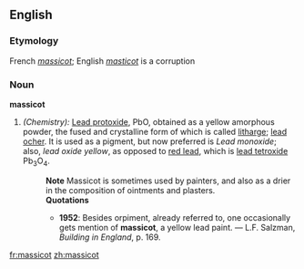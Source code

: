 ==English==

===Etymology===
French ''[[massicot]]''; English ''[[masticot]]'' is a corruption

===Noun===
'''massicot'''
# ''(Chemistry):'' [[Lead protoxide]], PbO, obtained as a yellow amorphous powder, the fused and crystalline form of which is called [[litharge]]; [[lead ocher]].  It is used as a pigment, but now preferred is ''Lead monoxide''; also, ''lead oxide yellow'', as opposed to [[red lead]], which is [[lead tetroxide]] Pb<sub>3</sub>O<sub>4</sub>.
#:'''Note''' Massicot is sometimes used by painters, and also as a drier in the composition of ointments and plasters.
#:'''Quotations'''
#:*'''1952''': Besides orpiment, already referred to, one occasionally gets mention of '''massicot''', a yellow lead paint. &mdash; L.F. Salzman, ''Building in England'', p. 169.

[[fr:massicot]]
[[zh:massicot]]